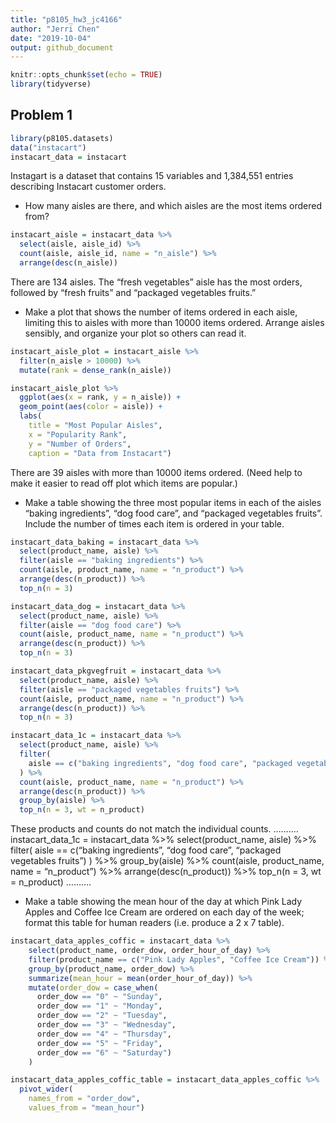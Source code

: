 ```yaml
---
title: "p8105_hw3_jc4166"
author: "Jerri Chen"
date: "2019-10-04"
output: github_document
---
```


```r
knitr::opts_chunk$set(echo = TRUE)
library(tidyverse)
```

## Problem 1
```r
library(p8105.datasets)
data("instacart")
instacart_data = instacart
```
Instagart is a dataset that contains 15 variables and 1,384,551 entries describing Instacart customer orders. 

- How many aisles are there, and which aisles are the most items ordered from?
```r
instacart_aisle = instacart_data %>%
  select(aisle, aisle_id) %>% 
  count(aisle, aisle_id, name = "n_aisle") %>% 
  arrange(desc(n_aisle))
```
There are 134 aisles. The "fresh vegetables" aisle has the most orders, followed by "fresh fruits" and "packaged vegetables fruits."

- Make a plot that shows the number of items ordered in each aisle, limiting this to aisles with more than 10000 items ordered. Arrange aisles sensibly, and organize your plot so others can read it.
```r
instacart_aisle_plot = instacart_aisle %>% 
  filter(n_aisle > 10000) %>% 
  mutate(rank = dense_rank(n_aisle))

instacart_aisle_plot %>% 
  ggplot(aes(x = rank, y = n_aisle)) + 
  geom_point(aes(color = aisle)) +
  labs(
    title = "Most Popular Aisles",
    x = "Popularity Rank",
    y = "Number of Orders",
    caption = "Data from Instacart")
```
There are 39 aisles with more than 10000 items ordered.
(Need help to make it easier to read off plot which items are popular.)

- Make a table showing the three most popular items in each of the aisles “baking ingredients”, “dog food care”, and “packaged vegetables fruits”. Include the number of times each item is ordered in your table.
```r
instacart_data_baking = instacart_data %>% 
  select(product_name, aisle) %>% 
  filter(aisle == "baking ingredients") %>% 
  count(aisle, product_name, name = "n_product") %>% 
  arrange(desc(n_product)) %>% 
  top_n(n = 3)
```

```r
instacart_data_dog = instacart_data %>% 
  select(product_name, aisle) %>% 
  filter(aisle == "dog food care") %>% 
  count(aisle, product_name, name = "n_product") %>% 
  arrange(desc(n_product)) %>% 
  top_n(n = 3)
```

```r
instacart_data_pkgvegfruit = instacart_data %>% 
  select(product_name, aisle) %>% 
  filter(aisle == "packaged vegetables fruits") %>% 
  count(aisle, product_name, name = "n_product") %>% 
  arrange(desc(n_product)) %>% 
  top_n(n = 3)
```

```r
instacart_data_1c = instacart_data %>% 
  select(product_name, aisle) %>% 
  filter(
    aisle == c("baking ingredients", "dog food care", "packaged vegetables fruits")
  ) %>% 
  count(aisle, product_name, name = "n_product") %>% 
  arrange(desc(n_product)) %>%
  group_by(aisle) %>% 
  top_n(n = 3, wt = n_product)
```
These products and counts do not match the individual counts.
..........
instacart_data_1c = instacart_data %>% 
  select(product_name, aisle) %>% 
  filter(
    aisle == c("baking ingredients", "dog food care", "packaged vegetables fruits")
  ) %>% 
  group_by(aisle) %>% 
  count(aisle, product_name, name = "n_product") %>% 
  arrange(desc(n_product)) %>% 
  top_n(n = 3, wt = n_product)
..........

- Make a table showing the mean hour of the day at which Pink Lady Apples and Coffee Ice Cream are ordered on each day of the week; format this table for human readers (i.e. produce a 2 x 7 table).
```r
instacart_data_apples_coffic = instacart_data %>% 
    select(product_name, order_dow, order_hour_of_day) %>%
    filter(product_name == c("Pink Lady Apples", "Coffee Ice Cream")) %>%
    group_by(product_name, order_dow) %>%
    summarize(mean_hour = mean(order_hour_of_day)) %>%
    mutate(order_dow = case_when(
      order_dow == "0" ~ "Sunday",
      order_dow == "1" ~ "Monday",
      order_dow == "2" ~ "Tuesday",
      order_dow == "3" ~ "Wednesday",
      order_dow == "4" ~ "Thursday",
      order_dow == "5" ~ "Friday",
      order_dow == "6" ~ "Saturday")
    )

instacart_data_apples_coffic_table = instacart_data_apples_coffic %>% 
  pivot_wider(
    names_from = "order_dow",
    values_from = "mean_hour")
```
